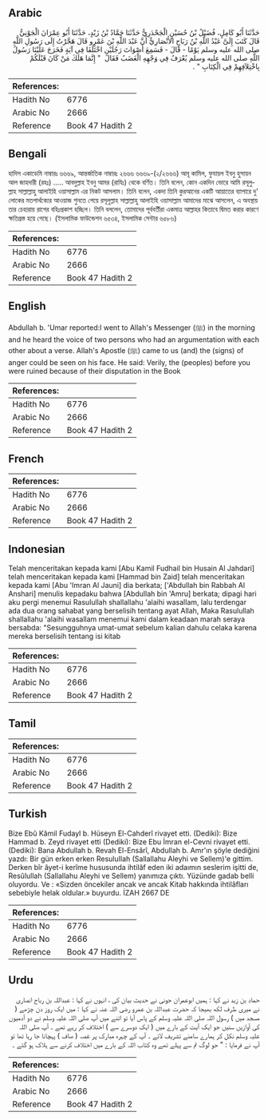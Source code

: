 ## Arabic


<div dir="rtl" lang="ar" style={{fontSize:'larger',backgroundColor:'#f8f9fa',padding:20}}>
حَدَّثَنَا أَبُو كَامِلٍ، فُضَيْلُ بْنُ حُسَيْنٍ الْجَحْدَرِيُّ حَدَّثَنَا حَمَّادُ بْنُ زَيْدٍ، حَدَّثَنَا أَبُو عِمْرَانَ الْجَوْنِيُّ قَالَ كَتَبَ إِلَىَّ عَبْدُ اللَّهِ بْنُ رَبَاحٍ الأَنْصَارِيُّ أَنَّ عَبْدَ اللَّهِ بْنَ عَمْرٍو قَالَ هَجَّرْتُ إِلَى رَسُولِ اللَّهِ صلى الله عليه وسلم يَوْمًا - قَالَ - فَسَمِعَ أَصْوَاتَ رَجُلَيْنِ اخْتَلَفَا فِي آيَةٍ فَخَرَجَ عَلَيْنَا رَسُولُ اللَّهِ صلى الله عليه وسلم يُعْرَفُ فِي وَجْهِهِ الْغَضَبُ فَقَالَ ‏ "‏ إِنَّمَا هَلَكَ مَنْ كَانَ قَبْلَكُمْ بِاخْتِلاَفِهِمْ فِي الْكِتَابِ ‏"‏ ‏.‏
</div>
<div style={{backgroundColor:'#f8f9fa',padding:20, marginBottom: 10}}><table> <thead> <tr> <th>References:</th> <th></th> </tr> </thead> <tbody><tr><td>Hadith No</td><td>6776</td></tr><tr><td>Arabic No</td><td>2666</td></tr><tr><td>Reference</td><td>Book 47 Hadith 2</td></tr></tbody></table></div>

## Bengali


<div dir="ltr" lang="bn" style={{fontSize:'larger',backgroundColor:'#f8f9fa',padding:20}}>
হাদিস একাডেমি নাম্বারঃ ৬৬৬৯, আন্তর্জাতিক নাম্বারঃ ২৬৬৬ ৬৬৬৯-(২/২৬৬৬) আবূ কামিল, ফুযায়ল ইবনু হুসায়ন আল জাহদারী (রহঃ) ..... আবদুল্লাহ ইবনু আমর (রাযিঃ) থেকে বর্ণিত। তিনি বলেন, কোন একদিন ভোরে আমি রসূলুল্লাহ সাল্লাল্লাহু আলাইহি ওয়াসাল্লাম এর নিকট আসলাম। তিনি বলেন, একদা তিনি কুরআনের একটি আয়াতের ব্যাপারে দু' লোকের মতপার্থক্যের আওয়াজ শুনতে পেয়ে রসূলুল্লাহ সাল্লাল্লাহু আলাইহি ওয়াসাল্লাম আমাদের মাঝে আসলেন, এ অবস্থায় তার চেহারায় রাগের বহিঃপ্রকাশ হচ্ছিল। তিনি বললেন, তোমাদের পূর্ববর্তীরা একমাত্র আল্লাহর কিতাবে দ্বিমত করার কারণে ক্ষতিগ্রস্ত হয়ে গেছে। (ইসলামিক ফাউন্ডেশন ৬৫৩৪, ইসলামিক সেন্টার ৬৫৮৬)
</div>
<div style={{backgroundColor:'#f8f9fa',padding:20, marginBottom: 10}}><table> <thead> <tr> <th>References:</th> <th></th> </tr> </thead> <tbody><tr><td>Hadith No</td><td>6776</td></tr><tr><td>Arabic No</td><td>2666</td></tr><tr><td>Reference</td><td>Book 47 Hadith 2</td></tr></tbody></table></div>

## English


<div dir="ltr" lang="en" style={{fontSize:'larger',backgroundColor:'#f8f9fa',padding:20}}>
Abdullah b. 'Umar reported:I went to Allah's Messenger (ﷺ) in the morning and he heard the voice of two persons who had an argumentation with each other about a verse. Allah's Apostle (ﷺ) came to us (and) the (signs) of anger could be seen on his face. He said: Verily, the (peoples) before you were ruined because of their disputation in the Book
</div>
<div style={{backgroundColor:'#f8f9fa',padding:20, marginBottom: 10}}><table> <thead> <tr> <th>References:</th> <th></th> </tr> </thead> <tbody><tr><td>Hadith No</td><td>6776</td></tr><tr><td>Arabic No</td><td>2666</td></tr><tr><td>Reference</td><td>Book 47 Hadith 2</td></tr></tbody></table></div>

## French


<div dir="ltr" lang="fr" style={{fontSize:'larger',backgroundColor:'#f8f9fa',padding:20}}>

</div>
<div style={{backgroundColor:'#f8f9fa',padding:20, marginBottom: 10}}><table> <thead> <tr> <th>References:</th> <th></th> </tr> </thead> <tbody><tr><td>Hadith No</td><td>6776</td></tr><tr><td>Arabic No</td><td>2666</td></tr><tr><td>Reference</td><td>Book 47 Hadith 2</td></tr></tbody></table></div>

## Indonesian


<div dir="ltr" lang="id" style={{fontSize:'larger',backgroundColor:'#f8f9fa',padding:20}}>
Telah menceritakan kepada kami [Abu Kamil Fudhail bin Husain Al Jahdari] telah menceritakan kepada kami [Hammad bin Zaid] telah menceritakan kepada kami [Abu 'Imran Al Jauni] dia berkata; ['Abdullah bin Rabbah Al Anshari] menulis kepadaku bahwa [Abdullah bin 'Amru] berkata; dipagi hari aku pergi menemui Rasulullah shallallahu 'alaihi wasallam, lalu terdengar ada dua orang sahabat yang berselisih tentang ayat Allah, Maka Rasulullah shallallahu 'alaihi wasallam menemui kami dalam keadaan marah seraya bersabda: "Sesungguhnya umat-umat sebelum kalian dahulu celaka karena mereka berselisih tentang isi kitab
</div>
<div style={{backgroundColor:'#f8f9fa',padding:20, marginBottom: 10}}><table> <thead> <tr> <th>References:</th> <th></th> </tr> </thead> <tbody><tr><td>Hadith No</td><td>6776</td></tr><tr><td>Arabic No</td><td>2666</td></tr><tr><td>Reference</td><td>Book 47 Hadith 2</td></tr></tbody></table></div>

## Tamil


<div dir="ltr" lang="ta" style={{fontSize:'larger',backgroundColor:'#f8f9fa',padding:20}}>

</div>
<div style={{backgroundColor:'#f8f9fa',padding:20, marginBottom: 10}}><table> <thead> <tr> <th>References:</th> <th></th> </tr> </thead> <tbody><tr><td>Hadith No</td><td>6776</td></tr><tr><td>Arabic No</td><td>2666</td></tr><tr><td>Reference</td><td>Book 47 Hadith 2</td></tr></tbody></table></div>

## Turkish


<div dir="ltr" lang="tr" style={{fontSize:'larger',backgroundColor:'#f8f9fa',padding:20}}>
Bize Ebû Kâmil Fudayl b. Hüseyn El-Cahderî rivayet etti. (Dediki): Bize Hammad b. Zeyd rivayet etti (Dediki): Bize Ebu İmran el-Cevni rivayet etti. (Dediki): Bana Abdullah b. Revah El-Ensârî, Abdullah b. Amr'ın şöyle dediğini yazdı: Bir gün erken erken ResuluIlah (Sallallahu Aleyhi ve Sellem)'e gittim. Derken bîr âyet-i kerîme hususunda ihtilâf eden iki adaımın seslerim işitti de, Resûlullah (Sallallahu Aleyhi ve Sellem) yanımıza çıktı. Yüzünde gadab belli oluyordu. Ve : «Sizden öncekiler ancak ve ancak Kitab hakkında ihtilâfları sebebiyle helak oldular.» buyurdu. İZAH 2667 DE
</div>
<div style={{backgroundColor:'#f8f9fa',padding:20, marginBottom: 10}}><table> <thead> <tr> <th>References:</th> <th></th> </tr> </thead> <tbody><tr><td>Hadith No</td><td>6776</td></tr><tr><td>Arabic No</td><td>2666</td></tr><tr><td>Reference</td><td>Book 47 Hadith 2</td></tr></tbody></table></div>

## Urdu


<div dir="rtl" lang="ur" style={{fontSize:'larger',backgroundColor:'#f8f9fa',padding:20}}>
حماد بن زید نے کہا : ہمیں ابوعمران جونی نے حدیث بیان کی ، انہوں نے کہا : عبداللہ بن رباح انصاری نے میری طرف لکھ بھیجا کہ حضرت عبداللہ بن عمرو رضی اللہ عنہ نے کہا : میں ایک روز دن چڑھے ( مسجد میں ) رسول اللہ صلی اللہ علیہ وسلم کے پاس آیا تو اتنے میں آپ صلی اللہ علیہ وسلم نے دو آدمیوں کی آوازیں سنیں جو ایک آیت کے بارے میں ( ایک دوسرے سے ) اختلاف کر رہے تھے ۔ آپ صلی اللہ علیہ وسلم نکل کر ہمارے سامنے تشریف لائے ۔ آپ کے چہرہ مبارک پر غصہ ( صاف ) پہچانا جا رہا تھا تو آپ نے فرمایا : " جو لوگ تم سے پہلے تھے وہ کتاب اللہ کے بارے میں اختلاف کرنے سے ہلاک ہو گئے ۔
</div>
<div style={{backgroundColor:'#f8f9fa',padding:20, marginBottom: 10}}><table> <thead> <tr> <th>References:</th> <th></th> </tr> </thead> <tbody><tr><td>Hadith No</td><td>6776</td></tr><tr><td>Arabic No</td><td>2666</td></tr><tr><td>Reference</td><td>Book 47 Hadith 2</td></tr></tbody></table></div>